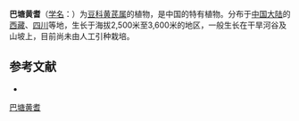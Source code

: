 {{Speciesbox
| name = 巴塘黄耆
| status = 
| status_system = 
| image =
| genus = Astragalus
| species = batangensis
| authority = Pet.-Stib.
}}

'''巴塘黄耆'''（[[学名|学名]]：{{lang|la|''Astragalus batangensis''}}）为[[豆科|豆科]][[黄芪属|黄芪属]]的植物，是中国的特有植物。分布于[[中国大陆|中国大陆]]的[[西藏|西藏]]、[[四川|四川]]等地，生长于海拔2,500米至3,600米的地区，一般生长在干旱河谷及山坡上，目前尚未由人工引种栽培。

== 参考文献 ==
<div class="references-small">
* {{cite web| url =http://www.bioinfo.cn/db05/KmzwSpecies.php?action=view&id=15647| title =巴塘黄耆| work =《中国高等植物数据库全库》| publisher =中国科学院微生物研究所| author =昆明植物研究所| accessdate =2009-02-24| deadurl =yes| archiveurl =https://web.archive.org/web/20160305021946/http://www.bioinfo.cn/db05/KmzwSpecies.php?action=view&id=15647| archivedate =2016-03-05}}
</div>
{{Taxonbar|from=Q11058801}}

[[Category:黄芪属|巴塘黄耆]]


{{植物小作品}}